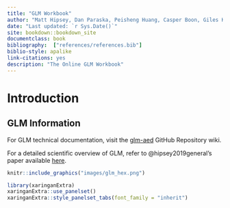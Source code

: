 ```yaml
--- 
title: "GLM Workbook"
author: "Matt Hipsey, Dan Paraska, Peisheng Huang, Casper Boon, Giles Knight"
date: "Last updated: `r Sys.Date()`"
site: bookdown::bookdown_site
documentclass: book
bibliography:  ["references/references.bib"]
biblio-style: apalike
link-citations: yes
description: "The Online GLM Workbook"
---
```


# Introduction {-}

## GLM Information {.unnumbered}

For GLM technical documentation, visit the [glm-aed](https://github.com/AquaticEcoDynamics/glm-aed/wiki) GitHub Repository wiki. 

For a detailed scientific overview of GLM, refer to @hipsey2019general's paper available [here](https://gmd.copernicus.org/articles/12/473/2019/gmd-12-473-2019.pdf).

```r
knitr::include_graphics("images/glm_hex.png")
```

```r
library(xaringanExtra)
xaringanExtra::use_panelset()
xaringanExtra::style_panelset_tabs(font_family = "inherit")
```